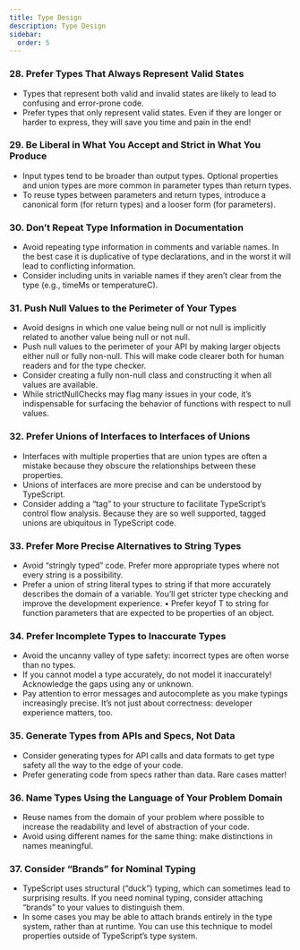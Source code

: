 ```yaml
---
title: Type Design
description: Type Design
sidebar:
  order: 5
---
```


### **28. Prefer Types That Always Represent Valid States**

- Types that represent both valid and invalid states are likely to lead to confusing and error-prone code.
- Prefer types that only represent valid states. Even if they are longer or harder to express, they will save you time and pain in the end!

### **29. Be Liberal in What You Accept and Strict in What You Produce**

- Input types tend to be broader than output types. Optional properties and union types are more common in parameter types than return types.
- To reuse types between parameters and return types, introduce a canonical form (for return types) and a looser form (for parameters).

### **30. Don’t Repeat Type Information in Documentation**

- Avoid repeating type information in comments and variable names. In the best case it is duplicative of type declarations, and in the worst it will lead to conflicting information.
- Consider including units in variable names if they aren’t clear from the type (e.g., timeMs or temperatureC).

### **31. Push Null Values to the Perimeter of Your Types**

- Avoid designs in which one value being null or not null is implicitly related to another value being null or not null.
- Push null values to the perimeter of your API by making larger objects either null or fully non-null. This will make code clearer both for human readers and for the type checker.
- Consider creating a fully non-null class and constructing it when all values are available.
- While strictNullChecks may flag many issues in your code, it’s indispensable for surfacing the behavior of functions with respect to null values.

### **32. Prefer Unions of Interfaces to Interfaces of Unions**

- Interfaces with multiple properties that are union types are often a mistake because they obscure the relationships between these properties.
- Unions of interfaces are more precise and can be understood by TypeScript.
- Consider adding a “tag” to your structure to facilitate TypeScript’s control flow analysis. Because they are so well supported, tagged unions are ubiquitous in TypeScript code.

### **33. Prefer More Precise Alternatives to String Types**

- Avoid “stringly typed” code. Prefer more appropriate types where not every string is a possibility.
- Prefer a union of string literal types to string if that more accurately describes the domain of a variable. You’ll get stricter type checking and improve the development experience. • Prefer keyof T to string for function parameters that are expected to be properties of an object.

### **34. Prefer Incomplete Types to Inaccurate Types**

- Avoid the uncanny valley of type safety: incorrect types are often worse than no types.
- If you cannot model a type accurately, do not model it inaccurately! Acknowledge the gaps using any or unknown.
- Pay attention to error messages and autocomplete as you make typings increasingly precise. It’s not just about correctness: developer experience matters, too.

### **35. Generate Types from APIs and Specs, Not Data**

- Consider generating types for API calls and data formats to get type safety all the way to the edge of your code.
- Prefer generating code from specs rather than data. Rare cases matter!

### **36. Name Types Using the Language of Your Problem Domain**

- Reuse names from the domain of your problem where possible to increase the readability and level of abstraction of your code.
- Avoid using different names for the same thing: make distinctions in names meaningful.

### **37. Consider “Brands” for Nominal Typing**

- TypeScript uses structural (“duck”) typing, which can sometimes lead to surprising results. If you need nominal typing, consider attaching “brands” to your values to distinguish them.
- In some cases you may be able to attach brands entirely in the type system, rather than at runtime. You can use this technique to model properties outside of TypeScript’s type system.
